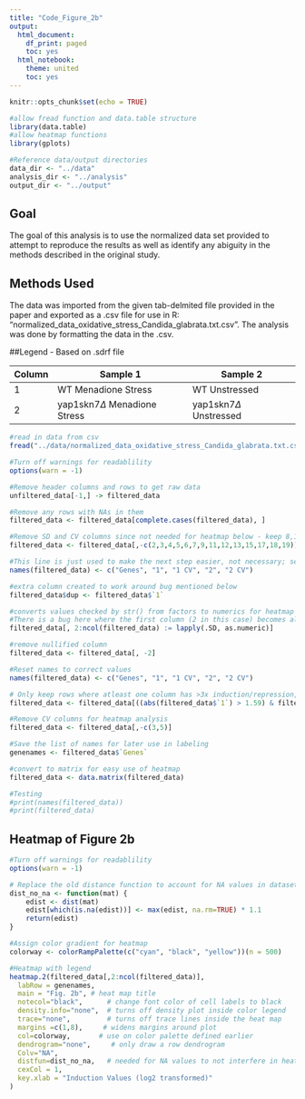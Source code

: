 ```yaml
---
title: "Code_Figure_2b"
output:
  html_document:
    df_print: paged
    toc: yes
  html_notebook:
    theme: united
    toc: yes
---
```


```r
knitr::opts_chunk$set(echo = TRUE)

#allow fread function and data.table structure
library(data.table)
#allow heatmap functions
library(gplots)

#Reference data/output directories
data_dir <- "../data"
analysis_dir <- "../analysis"
output_dir <- "../output"


```

## Goal

The goal of this analysis is to use the normalized data set provided to attempt to reproduce the results as well as identify any abiguity in the methods described in the original study.

## Methods Used

The data was imported from the given tab-delmited file provided in the paper and exported as a .csv file for use in R: "normalized_data_oxidative_stress_Candida_glabrata.txt.csv". The analysis was done by formatting the data in the .csv. 

##Legend - Based on .sdrf file

| Column | Sample 1 | Sample 2 |
| --------- | ----------- | ----------- |
| 1  | WT Menadione Stress | WT Unstressed |
| 2  | yap1skn7$\Delta$ Menadione Stress | yap1skn7$\Delta$ Unstressed |

```r

#read in data from csv
fread("../data/normalized_data_oxidative_stress_Candida_glabrata.txt.csv",  na.strings=getOption("datatable.na.strings","null")) -> unfiltered_data

```

```r
#Turn off warnings for readablility
options(warn = -1)

#Remove header columns and rows to get raw data
unfiltered_data[-1,] -> filtered_data

#Remove any rows with NAs in them
filtered_data <- filtered_data[complete.cases(filtered_data), ]

#Remove SD and CV columns since not needed for heatmap below - keep 8,10,14,16 since Mena columns
filtered_data <- filtered_data[,-c(2,3,4,5,6,7,9,11,12,13,15,17,18,19)]

#This line is just used to make the next step easier, not necessary; see note below about bug
names(filtered_data) <- c("Genes", "1", "1 CV", "2", "2 CV")

#extra column created to work around bug mentioned below
filtered_data$dup <- filtered_data$`1`

#converts values checked by str() from factors to numerics for heatmap 
#There is a bug here where the first column (2 in this case) becomes all NA - col 'dup' from above is used as an extra column that gets the values from the column to the left of it, while the second column gets nullified so that all the important columns are ok - second column will now get removed in next step and everything will be renamed accordingly to the values in the .csv
filtered_data[, 2:ncol(filtered_data) := lapply(.SD, as.numeric)]

#remove nullified column
filtered_data <- filtered_data[, -2]

#Reset names to correct values
names(filtered_data) <- c("Genes", "1", "1 CV", "2", "2 CV")

# Only keep rows where atleast one column has >3x induction/repression, 1.59 is used here since data was log-base 2 transformed, also account for CV<1 to remove highly variant genes
filtered_data <- filtered_data[((abs(filtered_data$`1`) > 1.59) & filtered_data$`1 CV`<1) | ((abs(filtered_data$`2`) > 1.59) & filtered_data$`2 CV`<1),]

#Remove CV columns for heatmap analysis
filtered_data <- filtered_data[,-c(3,5)]

#Save the list of names for later use in labeling
genenames <- filtered_data$`Genes`

#convert to matrix for easy use of heatmap
filtered_data <- data.matrix(filtered_data)

#Testing
#print(names(filtered_data))
#print(filtered_data)

```

## Heatmap of Figure 2b

```r
#Turn off warnings for readablility
options(warn = -1)

# Replace the old distance function to account for NA values in dataset
dist_no_na <- function(mat) {
    edist <- dist(mat)
    edist[which(is.na(edist))] <- max(edist, na.rm=TRUE) * 1.1 
    return(edist)
}

#Assign color gradient for heatmap
colorway <- colorRampPalette(c("cyan", "black", "yellow"))(n = 500)

#Heatmap with legend
heatmap.2(filtered_data[,2:ncol(filtered_data)],
  labRow = genenames,
  main = "Fig. 2b", # heat map title
  notecol="black",      # change font color of cell labels to black
  density.info="none",  # turns off density plot inside color legend
  trace="none",         # turns off trace lines inside the heat map
  margins =c(1,8),     # widens margins around plot
  col=colorway,       # use on color palette defined earlier
  dendrogram="none",     # only draw a row dendrogram
  Colv="NA",
  distfun=dist_no_na,   # needed for NA values to not interfere in heatmap
  cexCol = 1,
  key.xlab = "Induction Values (log2 transformed)"
)


```

